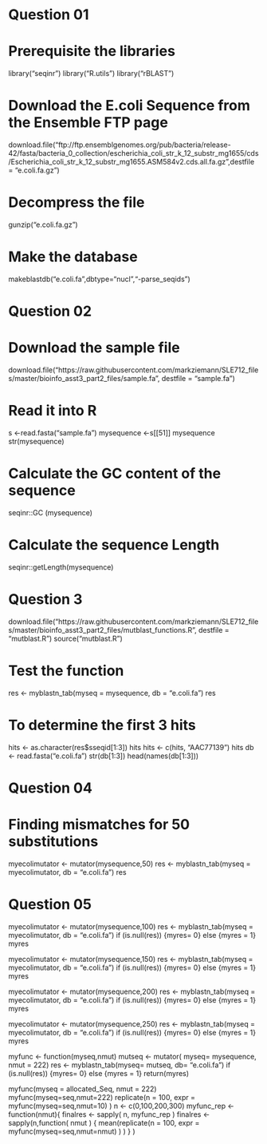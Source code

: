 # Question 01

# Prerequisite the libraries
library("seqinr")
library("R.utils")
library("rBLAST")

# Download the E.coli Sequence from the Ensemble FTP page
download.file("ftp://ftp.ensemblgenomes.org/pub/bacteria/release-42/fasta/bacteria_0_collection/escherichia_coli_str_k_12_substr_mg1655/cds/Escherichia_coli_str_k_12_substr_mg1655.ASM584v2.cds.all.fa.gz",destfile = "e.coli.fa.gz")

# Decompress the file
gunzip("e.coli.fa.gz")

# Make the database
makeblastdb("e.coli.fa",dbtype="nucl","-parse_seqids")

# Question 02

# Download the sample file
download.file("https://raw.githubusercontent.com/markziemann/SLE712_files/master/bioinfo_asst3_part2_files/sample.fa", destfile = "sample.fa")

# Read it into R
s <-read.fasta("sample.fa")
mysequence <-s[[51]]
mysequence
str(mysequence)

# Calculate the GC content of the sequence
seqinr::GC (mysequence)

# Calculate the sequence Length
seqinr::getLength(mysequence)

# Question 3
download.file("https://raw.githubusercontent.com/markziemann/SLE712_files/master/bioinfo_asst3_part2_files/mutblast_functions.R", destfile = "mutblast.R")
source("mutblast.R")

# Test the function
res <- myblastn_tab(myseq = mysequence, db = "e.coli.fa")
res


# To determine the first 3 hits
hits <- as.character(res$sseqid[1:3])
hits
hits <- c(hits, "AAC77139")
hits
db <- read.fasta("e.coli.fa")
str(db[1:3])
head(names(db[1:3]))

# Question 04

# Finding mismatches for 50 substitutions
myecolimutator <- mutator(mysequence,50)
res <- myblastn_tab(myseq = myecolimutator, db = "e.coli.fa")
res

# Question 05

myecolimutator <- mutator(mysequence,100)
res <- myblastn_tab(myseq = myecolimutator, db = "e.coli.fa")
if (is.null(res)) {myres= 0} else {myres = 1}
myres

myecolimutator <- mutator(mysequence,150)
res <- myblastn_tab(myseq = myecolimutator, db = "e.coli.fa")
if (is.null(res)) {myres= 0} else {myres = 1}
myres

myecolimutator <- mutator(mysequence,200)
res <- myblastn_tab(myseq = myecolimutator, db = "e.coli.fa")
if (is.null(res)) {myres= 0} else {myres = 1}
myres

myecolimutator <- mutator(mysequence,250)
res <- myblastn_tab(myseq = myecolimutator, db = "e.coli.fa")
if (is.null(res)) {myres= 0} else {myres = 1}
myres

myfunc <- function(myseq,nmut) 
  mutseq <- mutator( myseq= mysequence, nmut = 222) 
  res <- myblastn_tab(myseq= mutseq, db= "e.coli.fa") 
  if (is.null(res)) {myres= 0} else {myres = 1}
  return(myres)

myfunc(myseq = allocated_Seq, nmut = 222) 
myfunc(myseq=seq,nmut=222)
replicate(n = 100, expr = myfunc(myseq=seq,nmut=10) )
n <- c(0,100,200,300)
myfunc_rep <- function(nmut){
finalres <- sapply( n, myfunc_rep )
finalres <- sapply(n,function( nmut ) {  mean(replicate(n = 100, expr = myfunc(myseq=seq,nmut=nmut) ) ) } )  



